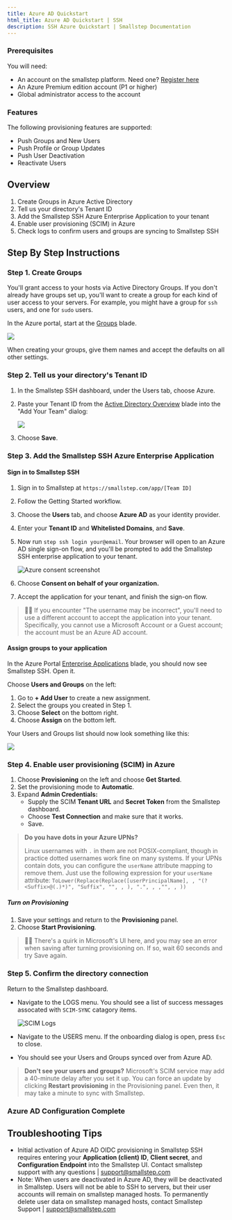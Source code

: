 ```yaml
---
title: Azure AD Quickstart
html_title: Azure AD Quickstart | SSH
description: SSH Azure Quickstart | Smallstep Documentation
---
```


### Prerequisites

You will need:

* An account on the smallstep platform. Need one? [Register here](https://info.smallstep.com/signup/)
* An Azure Premium edition account (P1 or higher)
* Global administrator access to the account

### Features

The following provisioning features are supported:

* Push Groups and New Users
* Push Profile or Group Updates
* Push User Deactivation
* Reactivate Users

## Overview
1. Create Groups in Azure Active Directory
2. Tell us your directory's Tenant ID
3. Add the Smallstep SSH Azure Enterprise Application to your tenant
4. Enable user provisioning (SCIM) in Azure
5. Check logs to confirm users and groups are syncing to Smallstep SSH

## Step By Step Instructions

### Step 1. Create Groups

You'll grant access to your hosts via Active Directory Groups. If you don't already have groups set up, you'll want to create a group for each kind of user access to your servers. For example, you might have a group for `ssh` users, and one for `sudo` users.

In the Azure portal, start at the [Groups](https://portal.azure.com/#blade/Microsoft_AAD_IAM/GroupsManagementMenuBlade/AllGroups) blade.

![](/static/graphics/quickstart/aad-create-user-group.png)

When creating your groups, give them names and accept the defaults on all other settings.

### Step 2. Tell us your directory's Tenant ID

1. In the Smallstep SSH dashboard, under the Users tab, choose Azure.
2. Paste your Tenant ID from the [Active Directory Overview](https://portal.azure.com/#blade/Microsoft_AAD_IAM/ActiveDirectoryMenuBlade/Overview) blade into the "Add Your Team" dialog:

   ![](/static/graphics/quickstart/azure-onboarding.png)

3. Choose **Save**.

### Step 3. Add the Smallstep SSH Azure Enterprise Application

#### Sign in to Smallstep SSH

1.  Sign in to Smallstep at `https://smallstep.com/app/[Team ID]`
2.  Follow the Getting Started workflow.
3.  Choose the **Users** tab, and choose **Azure AD** as your identity provider.
4.  Enter your **Tenant ID** and **Whitelisted Domains**, and **Save**.
5.  Now run `step ssh login your@email`.
    Your browser will open to an Azure AD single sign-on flow,
    and you'll be prompted to add the Smallstep SSH enterprise application to your tenant.

    ![Azure consent screenshot](/static/graphics/quickstart/azure-consent.png)
6.  Choose **Consent on behalf of your organization.**
7.  Accept the application for your tenant, and finish the sign-on flow.

> 🤦‍♂️ If you encounter "The username may be incorrect", you'll need to use a different account to accept the application into your tenant.
> Specifically, you cannot use a Microsoft Account or a Guest account; the account must be an Azure AD account.

#### Assign groups to your application

In the Azure Portal [Enterprise Applications](https://portal.azure.com/#blade/Microsoft_AAD_IAM/StartboardApplicationsMenuBlade/AllApps/menuId/) blade, you should now see Smallstep SSH. Open it.

Choose **Users and Groups** on the left:

1.  Go to **+ Add User** to create a new assignment.
2.  Select the groups you created in Step 1.
3.  Choose **Select** on the bottom right.
4.  Choose **Assign** on the bottom left.

Your Users and Groups list should now look something like this:

![](/static/graphics/quickstart/aad-group-example.png)

### Step 4. Enable user provisioning (SCIM) in Azure

1.  Choose **Provisioning** on the left and choose **Get Started**.
2.  Set the provisioning mode to **Automatic**.
4.  Expand **Admin Credentials:**
    * Supply the SCIM **Tenant URL** and **Secret Token** from the Smallstep dashboard.
    * Choose **Test Connection** and make sure that it works.
	* Save.

> **Do you have dots in your Azure UPNs?**
>
> Linux usernames with `.` in them are not POSIX-compliant,
> though in practice dotted usernames work fine on many systems.
> If your UPNs contain dots,
> you can configure the `userName` attribute mapping to remove them.
> Just use the following expression for your `userName` attribute:
> `ToLower(Replace(Replace([userPrincipalName], , "(?<Suffix>@(.)*)", "Suffix", "", , ), ".", , ,"", , ))`

##### Turn on Provisioning

1.  Save your settings and return to the **Provisioning** panel.
2.  Choose **Start Provisioning**.

> 🤦‍♂️ There's a quirk in Microsoft's UI here, and you may see an error when saving after turning provisioning on. If so, wait 60 seconds and try Save again.

### Step 5. Confirm the directory connection

Return to the Smallstep dashboard.

* Navigate to the LOGS menu. You should see a list of success messages assocated with `SCIM-SYNC` catagory items.

   ![](/static/graphics/quickstart/scim-logs.png "SCIM Logs")

* Navigate to the USERS menu. If the onboarding dialog is open, press `Esc` to close.
* You should see your Users and Groups synced over from Azure AD.

> **Don't see your users and groups?** Microsoft's SCIM service may add a 40-minute delay after you set it up. You can force an update by clicking **Restart provisioning** in the Provisioning panel. Even then, it may take a minute to sync with Smallstep.

### Azure AD Configuration Complete

## Troubleshooting Tips

* Initial activation of Azure AD OIDC provisioning in Smallstep SSH requires entering your **Application (client) ID**, **Client secret**, and **Configuration Endpoint** into the Smallstep UI. Contact smallstep support with any questions | [support@smallstep.com](mailto:support@smallstep.com)
* Note: When users are deactivated in Azure AD, they will be deactivated in Smallstep. Users will not be able to SSH to servers, but their user accounts will remain on smallstep managed hosts. To permanently delete user data on smallstep managed hosts, contact Smallstep Support | [support@smallstep.com](mailto:support@smallstep.com)
